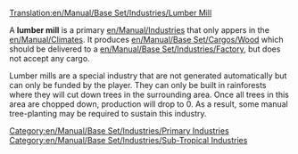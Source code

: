 [[Translation:en/Manual/Base Set/Industries/Lumber Mill]]

{{en/Manual/Base Set/Industries/Industries|image=en/Manual/Base Set/Industries/Lumbermill.png
|name=Lumber Mill
|climates=[[en/Manual/Climates]]
|accepts=Nothing
|produces=[[en/Manual/Base Set/Cargos/Wood]]
}}
A '''lumber mill''' is a primary [[en/Manual/Industries]] that only appers in the [[en/Manual/Climates]]. It produces [[en/Manual/Base Set/Cargos/Wood]] which should be delivered to a [[en/Manual/Base Set/Industries/Factory]], but does not accept any cargo.

Lumber mills are a special industry that are not generated automatically but can only be funded by the player. They can only be built in rainforests where they will cut down trees in the surrounding area. Once all trees in this area are chopped down, production will drop to 0. As a result, some manual tree-planting may be required to sustain this industry.

{{en/Manual/Base Set/Industries/Navbox Industries}}

[[Category:en/Manual/Base Set/Industries/Primary Industries]]
[[Category:en/Manual/Base Set/Industries/Sub-Tropical Industries]]